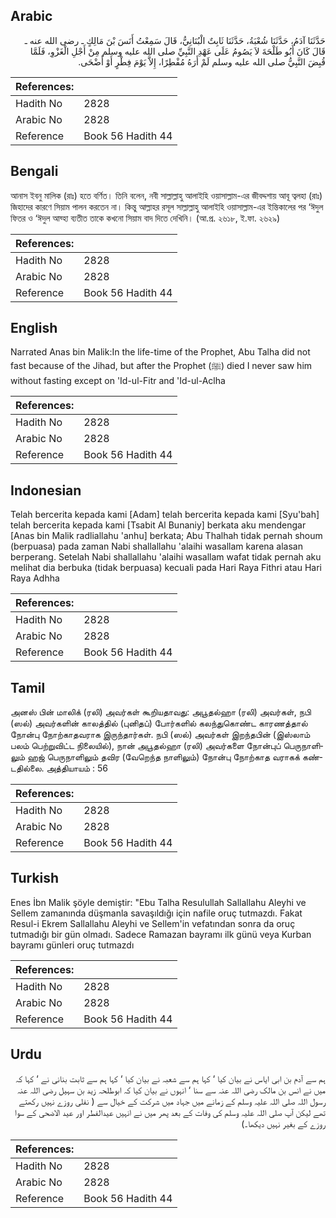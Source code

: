 ## Arabic


<div dir="rtl" lang="ar" style={{fontSize:'larger',backgroundColor:'#f8f9fa',padding:20}}>
حَدَّثَنَا آدَمُ، حَدَّثَنَا شُعْبَةُ، حَدَّثَنَا ثَابِتٌ الْبُنَانِيُّ، قَالَ سَمِعْتُ أَنَسَ بْنَ مَالِكٍ ـ رضى الله عنه ـ قَالَ كَانَ أَبُو طَلْحَةَ لاَ يَصُومُ عَلَى عَهْدِ النَّبِيِّ صلى الله عليه وسلم مِنْ أَجْلِ الْغَزْوِ، فَلَمَّا قُبِضَ النَّبِيُّ صلى الله عليه وسلم لَمْ أَرَهُ مُفْطِرًا، إِلاَّ يَوْمَ فِطْرٍ أَوْ أَضْحَى‏.‏
</div>
<div style={{backgroundColor:'#f8f9fa',padding:20, marginBottom: 10}}><table> <thead> <tr> <th>References:</th> <th></th> </tr> </thead> <tbody><tr><td>Hadith No</td><td>2828</td></tr><tr><td>Arabic No</td><td>2828</td></tr><tr><td>Reference</td><td>Book 56 Hadith 44</td></tr></tbody></table></div>

## Bengali


<div dir="ltr" lang="bn" style={{fontSize:'larger',backgroundColor:'#f8f9fa',padding:20}}>
আনাস ইবনু মালিক (রাঃ) হতে বর্ণিত। তিনি বলেন, নবী সাল্লাল্লাহু আলাইহি ওয়াসাল্লাম-এর জীবদ্দশায় আবূ ত্বলহা (রাঃ) জিহাদের কারণে সিয়াম পালন করতেন না। কিন্তু আল্লাহর রসূল সাল্লাল্লাহু আলাইহি ওয়াসাল্লাম-এর ইন্তিকালের পর ‘ঈদুল ফিতর ও ‘ঈদুল আয্হা ব্যতীত তাকে কখনো সিয়াম বাদ দিতে দেখিনি। (আ.প্র. ২৬১৮, ই.ফা. ২৬২৯)
</div>
<div style={{backgroundColor:'#f8f9fa',padding:20, marginBottom: 10}}><table> <thead> <tr> <th>References:</th> <th></th> </tr> </thead> <tbody><tr><td>Hadith No</td><td>2828</td></tr><tr><td>Arabic No</td><td>2828</td></tr><tr><td>Reference</td><td>Book 56 Hadith 44</td></tr></tbody></table></div>

## English


<div dir="ltr" lang="en" style={{fontSize:'larger',backgroundColor:'#f8f9fa',padding:20}}>
Narrated Anas bin Malik:In the life-time of the Prophet, Abu Talha did not fast because of the Jihad, but after the Prophet (ﷺ) died I never saw him without fasting except on 'Id-ul-Fitr and 'Id-ul-Aclha
</div>
<div style={{backgroundColor:'#f8f9fa',padding:20, marginBottom: 10}}><table> <thead> <tr> <th>References:</th> <th></th> </tr> </thead> <tbody><tr><td>Hadith No</td><td>2828</td></tr><tr><td>Arabic No</td><td>2828</td></tr><tr><td>Reference</td><td>Book 56 Hadith 44</td></tr></tbody></table></div>

## Indonesian


<div dir="ltr" lang="id" style={{fontSize:'larger',backgroundColor:'#f8f9fa',padding:20}}>
Telah bercerita kepada kami [Adam] telah bercerita kepada kami [Syu'bah] telah bercerita kepada kami [Tsabit Al Bunaniy] berkata aku mendengar [Anas bin Malik radliallahu 'anhu] berkata; Abu Thalhah tidak pernah shoum (berpuasa) pada zaman Nabi shallallahu 'alaihi wasallam karena alasan berperang. Setelah Nabi shallallahu 'alaihi wasallam wafat tidak pernah aku melihat dia berbuka (tidak berpuasa) kecuali pada Hari Raya Fithri atau Hari Raya Adhha
</div>
<div style={{backgroundColor:'#f8f9fa',padding:20, marginBottom: 10}}><table> <thead> <tr> <th>References:</th> <th></th> </tr> </thead> <tbody><tr><td>Hadith No</td><td>2828</td></tr><tr><td>Arabic No</td><td>2828</td></tr><tr><td>Reference</td><td>Book 56 Hadith 44</td></tr></tbody></table></div>

## Tamil


<div dir="ltr" lang="ta" style={{fontSize:'larger',backgroundColor:'#f8f9fa',padding:20}}>
அனஸ் பின் மாலிக் (ரலி) அவர்கள் கூறியதாவது: அபூதல்ஹா (ரலி) அவர்கள், நபி (ஸல்) அவர்களின் காலத்தில் (புனிதப்) போர்களில் கலந்துகொண்ட காரணத்தால் நோன்பு நோற்காதவராக இருந்தார்கள். நபி (ஸல்) அவர்கள் இறந்தபின் (இஸ்லாம் பலம் பெற்றுவிட்ட நிலையில்), நான் அபூதல்ஹா (ரலி) அவர்களை நோன்புப் பெருநாளிலும் ஹஜ் பெருநாளிலும் தவிர (வேறெந்த நாளிலும்) நோன்பு நோற்காத வராகக் கண்டதில்லை. அத்தியாயம் : 56
</div>
<div style={{backgroundColor:'#f8f9fa',padding:20, marginBottom: 10}}><table> <thead> <tr> <th>References:</th> <th></th> </tr> </thead> <tbody><tr><td>Hadith No</td><td>2828</td></tr><tr><td>Arabic No</td><td>2828</td></tr><tr><td>Reference</td><td>Book 56 Hadith 44</td></tr></tbody></table></div>

## Turkish


<div dir="ltr" lang="tr" style={{fontSize:'larger',backgroundColor:'#f8f9fa',padding:20}}>
Enes İbn Malik şöyle demiştir: "Ebu Talha Resulullah Sallallahu Aleyhi ve Sellem zamanında düşmanla savaşıldığı için nafile oruç tutmazdı. Fakat Resul-i Ekrem Sallallahu Aleyhi ve Sellem'in vefatından sonra da oruç tutmadığı bir gün olmadı. Sadece Ramazan bayramı ilk günü veya Kurban bayramı günleri oruç tutmazdı
</div>
<div style={{backgroundColor:'#f8f9fa',padding:20, marginBottom: 10}}><table> <thead> <tr> <th>References:</th> <th></th> </tr> </thead> <tbody><tr><td>Hadith No</td><td>2828</td></tr><tr><td>Arabic No</td><td>2828</td></tr><tr><td>Reference</td><td>Book 56 Hadith 44</td></tr></tbody></table></div>

## Urdu


<div dir="rtl" lang="ur" style={{fontSize:'larger',backgroundColor:'#f8f9fa',padding:20}}>
ہم سے آدم بن ابی ایاس نے بیان کیا ‘ کہا ہم سے شعبہ نے بیان کیا ‘ کہا ہم سے ثابت بنانی نے ‘ کہا کہ میں نے انس بن مالک رضی اللہ عنہ سے سنا ‘ انہوں نے بیان کیا کہ ابوطلحہ زید بن سہیل رضی اللہ عنہ رسول اللہ صلی اللہ علیہ وسلم کے زمانے میں جہاد میں شرکت کے خیال سے ( نفلی روزے نہیں رکھتے تھے لیکن آپ صلی اللہ علیہ وسلم کی وفات کے بعد پھر میں نے انہیں عیدالفطر اور عید الاضحی کے سوا روزے کے بغیر نہیں دیکھا۔)
</div>
<div style={{backgroundColor:'#f8f9fa',padding:20, marginBottom: 10}}><table> <thead> <tr> <th>References:</th> <th></th> </tr> </thead> <tbody><tr><td>Hadith No</td><td>2828</td></tr><tr><td>Arabic No</td><td>2828</td></tr><tr><td>Reference</td><td>Book 56 Hadith 44</td></tr></tbody></table></div>